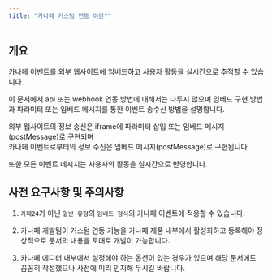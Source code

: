 ```yaml
---
title: "카나페 커스텀 연동 이란?"
---
```


## 개요

카나페 이벤트를 외부 웹사이트에 임베드하고 사용자 활동을 실시간으로 추적할 수 있습니다.

이 문서에서 api 또는 webhook 연동 방법에 대해서는 다루지 않으며
임베드 구현 방법과 파라미터 또는 임베드 메시지를 통한 이벤트 송수신 방법을 설명합니다.

외부 웹사이트의 정보 송신은 iframe에 파라미터 삽입 또는 임베드 메시지(postMessage)로 구현되며<br/>
카나페 이벤트로부터의 정보 수신은 임베드 메시지(postMessage)로 구현됩니다.

또한 모든 이벤트 메시지는 사용자의 활동을 실시간으로 반영합니다.

## 사전 요구사항 및 주의사항

1. `카페24`가 아닌 `일반 유형`의 `임베드 형식`의 카나페 이벤트에 적용할 수 있습니다.

2. 카나페 개발팀이 커스텀 연동 기능을 카나페 제품 내부에서 활성화하고 등록해야 정상적으로 문서의 내용을 토대로 개발이 가능합니다.

3. 카나페 에디터 내부에서 설정해야 하는 옵션이 있는 경우가 있으며 해당 문서에도 꼼꼼히 작성했으나 사전에 미리 인지해 두시길 바랍니다.
